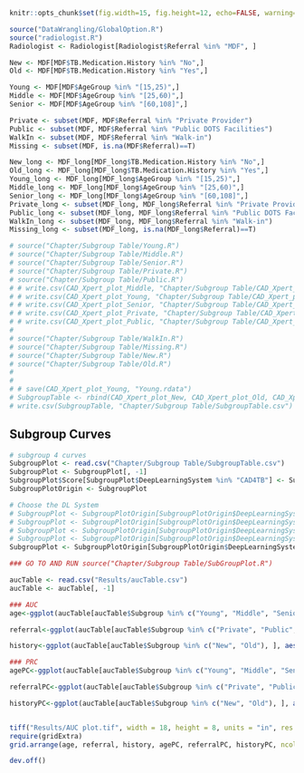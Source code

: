 ```r
knitr::opts_chunk$set(fig.width=15, fig.height=12, echo=FALSE, warning=FALSE, message=FALSE)
```


```r
source("DataWrangling/GlobalOption.R")
source("radiologist.R")
Radiologist <- Radiologist[Radiologist$Referral %in% "MDF", ]

New <- MDF[MDF$TB.Medication.History %in% "No",]
Old <- MDF[MDF$TB.Medication.History %in% "Yes",]

Young <- MDF[MDF$AgeGroup %in% "[15,25)",]
Middle <- MDF[MDF$AgeGroup %in% "[25,60)",]
Senior <- MDF[MDF$AgeGroup %in% "[60,108]",]

Private <- subset(MDF, MDF$Referral %in% "Private Provider")
Public <- subset(MDF, MDF$Referral %in% "Public DOTS Facilities")
WalkIn <- subset(MDF, MDF$Referral %in% "Walk-in")
Missing <- subset(MDF, is.na(MDF$Referral)==T)

New_long <- MDF_long[MDF_long$TB.Medication.History %in% "No",]
Old_long <- MDF_long[MDF_long$TB.Medication.History %in% "Yes",]
Young_long <- MDF_long[MDF_long$AgeGroup %in% "[15,25)",]
Middle_long <- MDF_long[MDF_long$AgeGroup %in% "[25,60)",]
Senior_long <- MDF_long[MDF_long$AgeGroup %in% "[60,108]",]
Private_long <- subset(MDF_long, MDF_long$Referral %in% "Private Provider")
Public_long <- subset(MDF_long, MDF_long$Referral %in% "Public DOTS Facilities")
WalkIn_long <- subset(MDF_long, MDF_long$Referral %in% "Walk-in")
Missing_long <- subset(MDF_long, is.na(MDF_long$Referral)==T)

# source("Chapter/Subgroup Table/Young.R")
# source("Chapter/Subgroup Table/Middle.R")
# source("Chapter/Subgroup Table/Senior.R")
# source("Chapter/Subgroup Table/Private.R")
# source("Chapter/Subgroup Table/Public.R")
# # write.csv(CAD_Xpert_plot_Middle, "Chapter/Subgroup Table/CAD_Xpert_plot_Middle.csv")
# # write.csv(CAD_Xpert_plot_Young, "Chapter/Subgroup Table/CAD_Xpert_plot_Young.csv")
# # write.csv(CAD_Xpert_plot_Senior, "Chapter/Subgroup Table/CAD_Xpert_plot_Senior.csv")
# # write.csv(CAD_Xpert_plot_Private, "Chapter/Subgroup Table/CAD_Xpert_plot_Private.csv")
# # write.csv(CAD_Xpert_plot_Public, "Chapter/Subgroup Table/CAD_Xpert_plot_Public.csv")
# 
# source("Chapter/Subgroup Table/WalkIn.R")
# source("Chapter/Subgroup Table/Missing.R")
# source("Chapter/Subgroup Table/New.R")
# source("Chapter/Subgroup Table/Old.R")
# 
# 
# # save(CAD_Xpert_plot_Young, "Young.rdata")
# SubgroupTable <- rbind(CAD_Xpert_plot_New, CAD_Xpert_plot_Old, CAD_Xpert_plot_Young, CAD_Xpert_plot_Middle, CAD_Xpert_plot_Senior, CAD_Xpert_plot_Private, CAD_Xpert_plot_Public, CAD_Xpert_plot_WalkIn, CAD_Xpert_plot_Missing)
# write.csv(SubgroupTable, "Chapter/Subgroup Table/SubgroupTable.csv")
```

## Subgroup Curves
```r
# subgroup 4 curves
SubgroupPlot <- read.csv("Chapter/Subgroup Table/SubgroupTable.csv")
SubgroupPlot <- SubgroupPlot[, -1]
SubgroupPlot$Score[SubgroupPlot$DeepLearningSystem %in% "CAD4TB"] <- SubgroupPlot$Score[SubgroupPlot$DeepLearningSystem %in% "CAD4TB"]/100
SubgroupPlotOrigin <- SubgroupPlot

# Choose the DL System
# SubgroupPlot <- SubgroupPlotOrigin[SubgroupPlotOrigin$DeepLearningSystem %in% "CAD4TB", ]
# SubgroupPlot <- SubgroupPlotOrigin[SubgroupPlotOrigin$DeepLearningSystem %in% "IF2", ]
# SubgroupPlot <- SubgroupPlotOrigin[SubgroupPlotOrigin$DeepLearningSystem %in% "JF1", ]
# SubgroupPlot <- SubgroupPlotOrigin[SubgroupPlotOrigin$DeepLearningSystem %in% "Lunit", ]
SubgroupPlot <- SubgroupPlotOrigin[SubgroupPlotOrigin$DeepLearningSystem %in% "qXR", ]

### GO TO AND RUN source("Chapter/Subgroup Table/SubGroupPlot.R")

```

```r
aucTable <- read.csv("Results/aucTable.csv")
aucTable <- aucTable[, -1]

### AUC
age<-ggplot(aucTable[aucTable$Subgroup %in% c("Young", "Middle", "Senior"), ], aes(x=DL.System, y=AUC, fill=Subgroup)) +  geom_bar(stat="identity", width=0.6, position=position_dodge())+theme_minimal()+ theme(legend.position = "top")+  ylim(0, 0.95) + theme(panel.grid.minor = element_line(colour="grey", size=0.5)) + scale_y_continuous(minor_breaks = seq(0 , 0.95, 0.05), breaks = seq(0.65, 0.95, 0.05)) 

referral<-ggplot(aucTable[aucTable$Subgroup %in% c("Private", "Public", "WalkIn", "Missing"), ], aes(x=DL.System, y=AUC, fill=Subgroup)) + geom_bar(stat="identity", width=0.7, position=position_dodge())+theme_minimal()+ theme(legend.position = "top")+  ylim(0, 0.95) + theme(panel.grid.minor = element_line(colour="grey", size=0.5)) + scale_y_continuous(minor_breaks = seq(0 , 0.95, 0.05), breaks = seq(0.65, 0.95, 0.05)) 

history<-ggplot(aucTable[aucTable$Subgroup %in% c("New", "Old"), ], aes(x=DL.System, y=AUC, fill=Subgroup)) + geom_bar(stat="identity", width=0.5, position=position_dodge())+theme_minimal() + theme(legend.position = "top") +  ylim(0, 0.95) + theme(panel.grid.minor = element_line(colour="grey", size=0.5)) + scale_y_continuous(minor_breaks = seq(0 , 0.95, 0.05), breaks = seq(0.65, 0.95, 0.05)) 

### PRC
agePC<-ggplot(aucTable[aucTable$Subgroup %in% c("Young", "Middle", "Senior"), ], aes(x=DL.System, y=PCAUC, fill=Subgroup)) +  geom_bar(stat="identity", width=0.6, position=position_dodge())+theme_minimal()+ theme(legend.position = "top")+  ylim(0.3, 0.8) + theme(panel.grid.minor = element_line(colour="grey", size=0.5)) + scale_y_continuous(minor_breaks = seq(0 , 0.8, 0.05), breaks = seq(0.3, 0.8, 0.05)) 

referralPC<-ggplot(aucTable[aucTable$Subgroup %in% c("Private", "Public", "WalkIn", "Missing"), ], aes(x=DL.System, y=PCAUC, fill=Subgroup)) + geom_bar(stat="identity", width=0.7, position=position_dodge())+theme_minimal()+ theme(legend.position = "top")+  ylim(0.3, 0.8) + theme(panel.grid.minor = element_line(colour="grey", size=0.5)) + scale_y_continuous(minor_breaks = seq(0 , 0.8, 0.05), breaks = seq(0.3, 0.8, 0.05)) 

historyPC<-ggplot(aucTable[aucTable$Subgroup %in% c("New", "Old"), ], aes(x=DL.System, y=PCAUC, fill=Subgroup)) + geom_bar(stat="identity", width=0.5, position=position_dodge())+theme_minimal() + theme(legend.position = "top") +  ylim(0.3, 0.8) + theme(panel.grid.minor = element_line(colour="grey", size=0.5)) + scale_y_continuous(minor_breaks = seq(0 , 0.8, 0.05), breaks = seq(0.3, 0.8, 0.05)) 


tiff("Results/AUC plot.tif", width = 18, height = 8, units = "in", res = 100)
require(gridExtra)
grid.arrange(age, referral, history, agePC, referralPC, historyPC, ncol=3)

dev.off()
```




